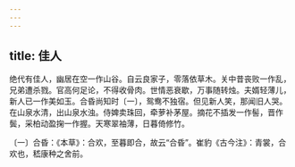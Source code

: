 ```yaml
---
---
---
```

title: 佳人
---




绝代有佳人，幽居在空一作山谷。自云良家子，零落依草木。关中昔丧败一作乱，兄弟遭杀戮。官高何足论，不得收骨肉。世情恶衰歇，万事随转烛。夫婿轻薄儿，新人已一作美如玉。合昏尚知时〔一〕，鸳鸯不独宿。但见新人笑，那闻旧人哭。在山泉水清，出山泉水浊。侍婢卖珠回，牵萝补茅屋。摘花不插发一作髻，晋作鬓，采柏动盈掬一作握。天寒翠袖薄，日暮倚修竹。

〔一〕合昏：《本草》：合欢，至暮即合，故云“合昏”。崔豹《古今注》：青裳，合欢也，嵇康种之舍前。
